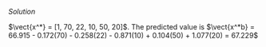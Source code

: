 
\color{blue}

*Solution* 

$\vect{x^*} = [1, 70, 22, 10, 50, 20]$. The predicted value is $\vect{x^*b} = 66.915 - 0.172(70) - 0.258(22) - 0.871(10) + 0.104(50) + 1.077(20) = 67.229$

\color{black}

